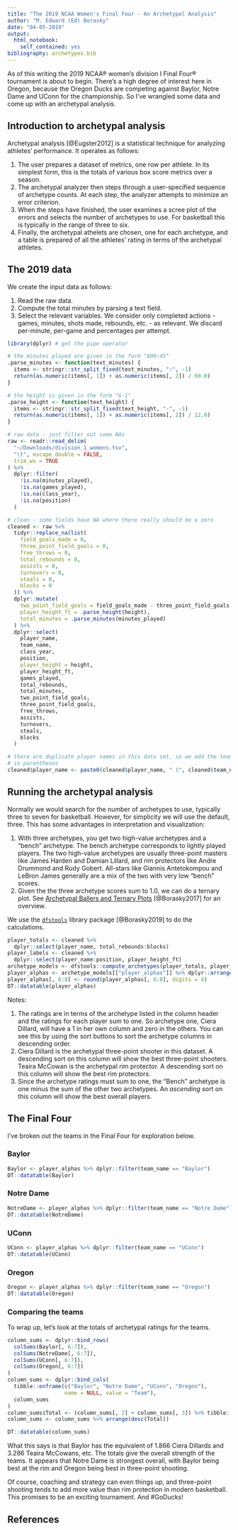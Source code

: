 ```yaml
---
title: "The 2019 NCAA Women's Final Four - An Archetypal Analysis"
author: "M. Edward (Ed) Borasky"
date: "04-05-2019"
output:
  html_notebook:
    self_contained: yes
bibliography: archetypes.bib
---
```


As of this writing the 2019 NCAA® women's division I Final Four® tournament is about to begin. There's a high degree of interest here in Oregon, because the Oregon Ducks are competing against Baylor, Notre Dame and UConn for the championship. So I've wrangled some data and come up with an archetypal analysis.

## Introduction to archetypal analysis
Archetypal analysis [@Eugster2012] is a statistical technique for analyzing athletes' performance. It operates as follows:

1. The user prepares a dataset of metrics, one row per athlete. In its simplest form, this is the totals of various box score metrics over a season.
2. The archetypal analyzer then steps through a user-specified sequence of archetype counts. At each step, the analyzer attempts to minimize an error criterion.
3. When the steps have finished, the user examines a scree plot of the errors and selects the number of archetypes to use. For basketball this is typically in the range of three to six.
4. Finally, the archetypal athelets are chosen, one for each archetype, and a table is prepared of all the athletes' rating in terms of the archetypal athletes.

## The 2019 data
We create the input data as follows:

1. Read the raw data.
2. Compute the total minutes by parsing a text field.
3. Select the relevant variables. We consider only completed actions - games, minutes, shots made, rebounds, etc. - as relevant. We discard per-minute, per-game and percentages per attempt.
```r
library(dplyr) # get the pipe operator

# the minutes played are given in the form "800:45"
.parse_minutes <- function(text_minutes) {
  items <- stringr::str_split_fixed(text_minutes, ":", -1)
  return(as.numeric(items[, 1]) + as.numeric(items[, 2]) / 60.0)
}

# the height is given in the form "6-1"
.parse_height <- function(text_height) {
  items <- stringr::str_split_fixed(text_height, "-", -1)
  return(as.numeric(items[, 1]) + as.numeric(items[, 2]) / 12.0)
}

# raw data - just filter out some NAs
raw <- readr::read_delim(
  "~/Downloads/division_1_womens.tsv",
  "\t", escape_double = FALSE, 
  trim_ws = TRUE
) %>%
  dplyr::filter(
    !is.na(minutes_played), 
    !is.na(games_played),
    !is.na(class_year),
    !is.na(position)
  )
```


```r
# clean - some fields have NA where there really should be a zero
cleaned <- raw %>% 
  tidyr::replace_na(list(
    field_goals_made = 0,
    three_point_field_goals = 0,
    free_throws = 0,
    total_rebounds = 0,
    assists = 0,
    turnovers = 0,
    steals = 0,     
    blocks = 0
  )) %>% 
  dplyr::mutate(
    two_point_field_goals = field_goals_made - three_point_field_goals,
    player_height_ft = .parse_height(height),
    total_minutes = .parse_minutes(minutes_played)
  ) %>%
  dplyr::select(
    player_name,
    team_name,
    class_year,
    position,
    player_height = height,
    player_height_ft,
    games_played,
    total_rebounds,
    total_minutes,
    two_point_field_goals,
    three_point_field_goals,
    free_throws,
    assists,
    turnovers,
    steals,
    blocks
  )

# there are duplicate player names in this data set, so we add the team name
# in parentheses
cleaned$player_name <- paste0(cleaned$player_name, " (", cleaned$team_name, ")")

```

## Running the archetypal analysis
Normally we would search for the number of archetypes to use, typically three to seven for basketball. However, for simplicity we will use the default, three. This has some advantages in interpretation and visualization:

1. With three archetypes, you get two high-value archetypes and a "bench" archetype. The bench archetype corresponds to lightly played players. The two high-value archetypes are usually three-point masters like James Harden and Damian Lillard, and rim protectors like Andre Drummond and Rudy Gobert. All-stars like Giannis Antetokompou and LeBron James generally are a mix of the two with very low "bench" scores.
2. Given the the three archetype scores sum to 1.0, we can do a ternary plot. See [Archetypal Ballers and Ternary Plots](https://rpubs.com/znmeb/pdxdataviz20170209) [@Borasky2017] for an overview.

We use the [`dfstools`](https://znmeb.github.io/dfstools) library package [@Borasky2019] to do the calculations.
```r
player_totals <- cleaned %>% 
  dplyr::select(player_name, total_rebounds:blocks)
player_labels <- cleaned %>% 
  dplyr::select(player_name:position, player_height_ft)
archetype_models <- dfstools::compute_archetypes(player_totals, player_labels)
player_alphas <- archetype_models[["player_alphas"]] %>% dplyr::arrange(Bench)
player_alphas[, 6:8] <- round(player_alphas[, 6:8], digits = 4)
DT::datatable(player_alphas)
```
Notes:

1. The ratings are in terms of the archetype listed in the column header and the ratings for each player sum to one. So archetype one, Ciera Dillard, will have a 1 in her own column and zero in the others. You can see this by using the sort buttons to sort the archetype columns in descending order.
2. Ciera Dillard is the archetypal three-point shooter in this dataset. A descending sort on this column will show the best three-point shooters. Teaira McCowan is the archetypal rim protector. A descending sort on this column will show the best rim protectors.
3. Since the archetype ratings must sum to one, the "Bench" archetype is one minus the sum of the other two archetypes. An _ascending_ sort on this column will show the best overall players.

## The Final Four
I've broken out the teams in the Final Four for exploration below.

### Baylor
```r
Baylor <- player_alphas %>% dplyr::filter(team_name == "Baylor")
DT::datatable(Baylor)
```

### Notre Dame
```r
NotreDame <- player_alphas %>% dplyr::filter(team_name == "Notre Dame")
DT::datatable(NotreDame)
```
### UConn
```r
UConn <- player_alphas %>% dplyr::filter(team_name == "UConn")
DT::datatable(UConn)
```

### Oregon
```r
Oregon <- player_alphas %>% dplyr::filter(team_name == "Oregon")
DT::datatable(Oregon)
```

### Comparing the teams
To wrap up, let's look at the totals of archetypal ratings for the teams.
```r
column_sums <- dplyr::bind_rows(
  colSums(Baylor[, 6:7]),
  colSums(NotreDame[, 6:7]),
  colSums(UConn[, 6:7]),
  colSums(Oregon[, 6:7])
)
column_sums <- dplyr::bind_cols(
  tibble::enframe(c("Baylor", "Notre Dame", "UConn", "Oregon"), 
                  name = NULL, value = "Team"),
  column_sums
)
column_sums$Total <- (column_sums[, 2] + column_sums[, 3]) %>% tibble::deframe()
column_sums <- column_sums %>% arrange(desc(Total))

DT::datatable(column_sums)
```
What this says is that Baylor has the equivalent of 1.866 Ciera Dillards and 3.286 Teaira McCowans, etc. The totals give the overall strength of the teams. It appears that Notre Dame is strongest overall, with Baylor being best at the rim and Oregon being best in three-point shooting.

Of course, coaching and strategy can even things up, and three-point shooting tends to add more value than rim protection in modern basketball. This promises to be an exciting tournament. And #GoDucks!

## References
